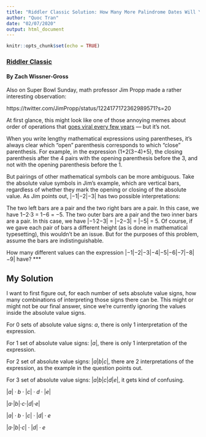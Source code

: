 ```yaml
---
title: "Riddler Classic Solution: How Many More Palindrome Dates Will You See?"
author: "Quoc Tran"
date: "02/07/2020"
output: html_document
---
```


```r
knitr::opts_chunk$set(echo = TRUE)
```

### [Riddler Classic](https://fivethirtyeight.com/features/how-many-more-palindrome-dates-will-you-see/)

#### By Zach Wissner-Gross

Also on Super Bowl Sunday, math professor Jim Propp made a rather interesting observation:

https://twitter.com/JimPropp/status/1224177172362989571?s=20

At first glance, this might look like one of those annoying memes about order of operations that [goes viral every few years](https://www.nytimes.com/2019/08/02/science/math-equation-pedmas-bemdas-bedmas.html) — but it’s not.

When you write lengthy mathematical expressions using parentheses, it’s always clear which “open” parenthesis corresponds to which “close” parenthesis. For example, in the expression (1+2(3−4)+5), the closing parenthesis after the 4 pairs with the opening parenthesis before the 3, and not with the opening parenthesis before the 1.

But pairings of other mathematical symbols can be more ambiguous. Take the absolute value symbols in Jim’s example, which are vertical bars, regardless of whether they mark the opening or closing of the absolute value. As Jim points out, |−1|−2|−3| has two possible interpretations:

The two left bars are a pair and the two right bars are a pair. In this case, we have 1−2·3 = 1−6 = −5.
The two outer bars are a pair and the two inner bars are a pair. In this case, we have |−1·2−3| = |−2−3| = |−5| = 5.
Of course, if we gave each pair of bars a different height (as is done in mathematical typesetting), this wouldn’t be an issue. But for the purposes of this problem, assume the bars are indistinguishable.

How many different values can the expression |−1|−2|−3|−4|−5|−6|−7|−8|−9| have?
***

## My Solution

I want to first figure out, for each number of sets absolute value signs, how many combinations of interpreting those signs there can be. This might or might not be our final answer, since we're currently ignoring the values inside the absolute value signs.

For $0$ sets of absolute value signs: $a$, there is only $1$ interpretation of the expression.

For $1$ set of absolute value signs: $|a|$, there is only $1$ interpretation of the expression.

For $2$ set of absolute value signs: $|a|b|c|$, there are $2$ interpretations of the expression, as the example in the question points out.

For $3$ set of absolute value signs: $|a|b|c|d|e|$, it gets kind of confusing. 

$|a| \cdot b \cdot |c| \cdot d \cdot |e|$

$|a \cdot |b| \cdot c \cdot |d| \cdot e|$

$|a| \cdot b \cdot |c| \cdot |d| \cdot e$

$|a \cdot |b| \cdot c| \cdot |d| \cdot e$

